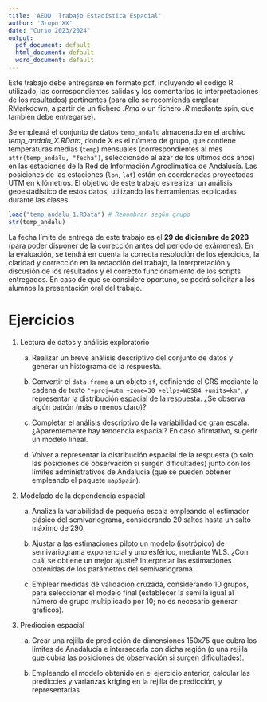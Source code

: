 ```yaml
---
title: 'AEDD: Trabajo Estadística Espacial'
author: 'Grupo XX'
date: "Curso 2023/2024"
output:
  pdf_document: default
  html_document: default
  word_document: default
---
```


<!--
El siguiente comando genera el fichero .R equivalente en formato spin:
  knitr::purl("Trabajo_espacial.Rmd", documentation = 2)
Podemos revertir el proceso con el comando:
  knitr::spin("Trabajo_espacial.R",knit = FALSE)
Si hay problemas al generar directamente el informe en formato pdf, se puede 
generar en formato word y convertirlo después a pdf.
-->

Este trabajo debe entregarse en formato pdf, incluyendo el código R utilizado, 
las correspondientes salidas y los comentarios (o interpretaciones de los resultados) 
pertinentes (para ello se recomienda emplear RMarkdown, a partir de un fichero *.Rmd* 
o un fichero *.R* mediante spin, que también debe entregarse).

Se empleará el conjunto de datos `temp_andalu` almacenado en el archivo *temp_andalu_X.RData*, 
donde *X* es el número de grupo, que contiene temperaturas medias (`temp`) mensuales 
(correspondientes al mes `attr(temp_andalu, "fecha")`, seleccionado al azar de los 
últimos dos años) en las estaciones de la Red de Información Agroclimática de Andalucía. 
Las posiciones de las estaciones (`lon`, `lat`) están en coordenadas proyectadas 
UTM en kilómetros. 
El objetivo de este trabajo es realizar un análisis geoestadístico
de estos datos, utilizando las herramientas explicadas durante las clases.

```r
load("temp_andalu_1.RData") # Renombrar según grupo
str(temp_andalu)
```

La fecha límite de entrega de este trabajo es el **29 de diciembre de 2023** (para 
poder disponer de la corrección antes del periodo de exámenes). En la evaluación, se 
tendrá en cuenta la correcta resolución de los ejercicios, la claridad y corrección 
en la redacción del trabajo, la interpretación y discusión de los resultados y el
correcto funcionamiento de los scripts entregados. En caso de que se considere
oportuno, se podrá solicitar a los alumnos la presentación oral del trabajo.


# Ejercicios

1.  Lectura de datos y análisis exploratorio

    a. Realizar un breve análisis descriptivo del conjunto de datos y generar un 
       histograma de la respuesta.

    b. Convertir el `data.frame` a un objeto `sf`, definiendo el CRS mediante la 
       cadena de texto `"+proj=utm +zone=30 +ellps=WGS84 +units=km"`, y representar 
       la distribución espacial de la respuesta. ¿Se observa algún patrón 
       (más o menos claro)?
       
    c. Completar el análisis descriptivo de la variabilidad de gran escala. 
       ¿Aparentemente hay tendencia espacial? En caso afirmativo, 
       sugerir un modelo lineal. 
       
    d. Volver a representar la distribución espacial de la respuesta (o solo las posiciones 
       de observación si surgen dificultades) junto con los límites administrativos de
       Andalucía (que se pueden obtener empleando el paquete `mapSpain`).
       
2. Modelado de la dependencia espacial

    a. Analiza la variabilidad de pequeña escala empleando el estimador clásico 
       del semivariograma, considerando 20 saltos hasta un salto máximo de 290.

    b. Ajustar a las estimaciones piloto un modelo (isotrópico) de semivariograma
       exponencial y uno esférico, mediante WLS. ¿Con cuál se obtiene un mejor ajuste?
       Interpretar las estimaciones obtenidas de los parámetros del semivariograma.
       
    c. Emplear medidas de validación cruzada, considerando 10 grupos, para seleccionar 
       el modelo final (establecer la semilla igual al número de grupo multiplicado 
       por 10; no es necesario generar gráficos). 
       
3. Predicción espacial

    a. Crear una rejilla de predicción de dimensiones 150x75 que cubra los límites 
       de Anadalucía e intersecarla con dicha región (o una rejilla que cubra las 
       posiciones de observación si surgen dificultades).
       
    b. Empleando el modelo obtenido en el ejercicio anterior, calcular las 
       prediccies y varianzas kriging en la rejilla de predicción, y representarlas.
